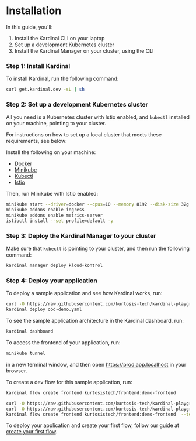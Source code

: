 
# Installation

In this guide, you'll:
1. Install the Kardinal CLI on your laptop
2. Set up a development Kubernetes cluster
3. Install the Kardinal Manager on your cluster, using the CLI

### Step 1: Install Kardinal

To install Kardinal, run the following command:

```bash
curl get.kardinal.dev -sL | sh
```

### Step 2: Set up a development Kubernetes cluster

All you need is a Kubernetes cluster with Istio enabled, and `kubectl` installed on your machine, pointing to your cluster.

For instructions on how to set up a local cluster that meets these requirements, see below:

<Collapsible title="Minikube with Docker">

Install the following on your machine:

- [Docker](https://docs.docker.com/get-docker/)
- [Minikube](https://minikube.sigs.k8s.io/docs/start/)
- [Kubectl](https://kubernetes.io/docs/tasks/tools/install-kubectl/)
- [Istio](https://istio.io/latest/docs/setup/getting-started/)



Then, run Minikube with Istio enabled:

```bash
minikube start --driver=docker --cpus=10 --memory 8192 --disk-size 32g
minikube addons enable ingress
minikube addons enable metrics-server
istioctl install --set profile=default -y
```

</Collapsible>

### Step 3: Deploy the Kardinal Manager to your cluster

Make sure that `kubectl` is pointing to your cluster, and then run the following command:

```bash
kardinal manager deploy kloud-kontrol
```

### Step 4: Deploy your application

To deploy a sample application and see how Kardinal works, run:

```bash
curl -O https://raw.githubusercontent.com/kurtosis-tech/kardinal-playground/main/obd-demo.yaml
kardinal deploy obd-demo.yaml
```

To see the sample application architecture in the Kardinal dashboard, run:
```bash
kardinal dashboard
```

To access the frontend of your application, run:
```bash
minikube tunnel
```
in a new terminal window, and then open https://prod.app.localhost in your browser.

To create a dev flow for this sample application, run:
```bash
kardinal flow create frontend kurtosistech/frontend:demo-frontend
```

```bash
curl -O https://raw.githubusercontent.com/kurtosis-tech/kardinal-playground/main/template.yaml;
curl -O https://raw.githubusercontent.com/kurtosis-tech/kardinal-playground/main/template_args.yaml;
kardinal flow create frontend kurtosistech/frontend:demo-frontend  --template-args ./template_args.yaml --template extra-item-shared
```

To deploy your application and create your first flow, follow our guide at [create your first flow](/docs/getting-started/own-app).